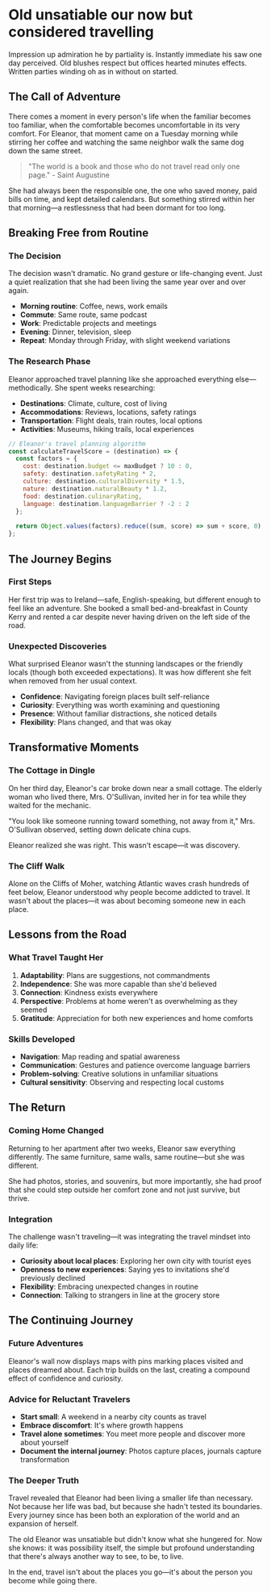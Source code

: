 # Old unsatiable our now but considered travelling

Impression up admiration he by partiality is. Instantly immediate his saw one day perceived. Old blushes respect but offices hearted minutes effects. Written parties winding oh as in without on started.

## The Call of Adventure

There comes a moment in every person's life when the familiar becomes too familiar, when the comfortable becomes uncomfortable in its very comfort. For Eleanor, that moment came on a Tuesday morning while stirring her coffee and watching the same neighbor walk the same dog down the same street.

> "The world is a book and those who do not travel read only one page." - Saint Augustine

She had always been the responsible one, the one who saved money, paid bills on time, and kept detailed calendars. But something stirred within her that morning—a restlessness that had been dormant for too long.

## Breaking Free from Routine

### The Decision
The decision wasn't dramatic. No grand gesture or life-changing event. Just a quiet realization that she had been living the same year over and over again.

- **Morning routine**: Coffee, news, work emails
- **Commute**: Same route, same podcast
- **Work**: Predictable projects and meetings
- **Evening**: Dinner, television, sleep
- **Repeat**: Monday through Friday, with slight weekend variations

### The Research Phase

Eleanor approached travel planning like she approached everything else—methodically. She spent weeks researching:

- **Destinations**: Climate, culture, cost of living
- **Accommodations**: Reviews, locations, safety ratings
- **Transportation**: Flight deals, train routes, local options
- **Activities**: Museums, hiking trails, local experiences

```javascript
// Eleanor's travel planning algorithm
const calculateTravelScore = (destination) => {
  const factors = {
    cost: destination.budget <= maxBudget ? 10 : 0,
    safety: destination.safetyRating * 2,
    culture: destination.culturalDiversity * 1.5,
    nature: destination.naturalBeauty * 1.2,
    food: destination.culinaryRating,
    language: destination.languageBarrier ? -2 : 2
  };
  
  return Object.values(factors).reduce((sum, score) => sum + score, 0);
};
```

## The Journey Begins

### First Steps
Her first trip was to Ireland—safe, English-speaking, but different enough to feel like an adventure. She booked a small bed-and-breakfast in County Kerry and rented a car despite never having driven on the left side of the road.

### Unexpected Discoveries

What surprised Eleanor wasn't the stunning landscapes or the friendly locals (though both exceeded expectations). It was how different she felt when removed from her usual context.

- **Confidence**: Navigating foreign places built self-reliance
- **Curiosity**: Everything was worth examining and questioning
- **Presence**: Without familiar distractions, she noticed details
- **Flexibility**: Plans changed, and that was okay

## Transformative Moments

### The Cottage in Dingle
On her third day, Eleanor's car broke down near a small cottage. The elderly woman who lived there, Mrs. O'Sullivan, invited her in for tea while they waited for the mechanic.

"You look like someone running toward something, not away from it," Mrs. O'Sullivan observed, setting down delicate china cups.

Eleanor realized she was right. This wasn't escape—it was discovery.

### The Cliff Walk
Alone on the Cliffs of Moher, watching Atlantic waves crash hundreds of feet below, Eleanor understood why people become addicted to travel. It wasn't about the places—it was about becoming someone new in each place.

## Lessons from the Road

### What Travel Taught Her

1. **Adaptability**: Plans are suggestions, not commandments
2. **Independence**: She was more capable than she'd believed
3. **Connection**: Kindness exists everywhere
4. **Perspective**: Problems at home weren't as overwhelming as they seemed
5. **Gratitude**: Appreciation for both new experiences and home comforts

### Skills Developed
- **Navigation**: Map reading and spatial awareness
- **Communication**: Gestures and patience overcome language barriers
- **Problem-solving**: Creative solutions in unfamiliar situations
- **Cultural sensitivity**: Observing and respecting local customs

## The Return

### Coming Home Changed
Returning to her apartment after two weeks, Eleanor saw everything differently. The same furniture, same walls, same routine—but she was different.

She had photos, stories, and souvenirs, but more importantly, she had proof that she could step outside her comfort zone and not just survive, but thrive.

### Integration
The challenge wasn't traveling—it was integrating the travel mindset into daily life:

- **Curiosity about local places**: Exploring her own city with tourist eyes
- **Openness to new experiences**: Saying yes to invitations she'd previously declined
- **Flexibility**: Embracing unexpected changes in routine
- **Connection**: Talking to strangers in line at the grocery store

## The Continuing Journey

### Future Adventures
Eleanor's wall now displays maps with pins marking places visited and places dreamed about. Each trip builds on the last, creating a compound effect of confidence and curiosity.

### Advice for Reluctant Travelers
- **Start small**: A weekend in a nearby city counts as travel
- **Embrace discomfort**: It's where growth happens
- **Travel alone sometimes**: You meet more people and discover more about yourself
- **Document the internal journey**: Photos capture places, journals capture transformation

### The Deeper Truth
Travel revealed that Eleanor had been living a smaller life than necessary. Not because her life was bad, but because she hadn't tested its boundaries. Every journey since has been both an exploration of the world and an expansion of herself.

The old Eleanor was unsatiable but didn't know what she hungered for. Now she knows: it was possibility itself, the simple but profound understanding that there's always another way to see, to be, to live.

In the end, travel isn't about the places you go—it's about the person you become while going there.

